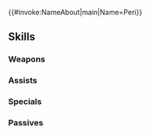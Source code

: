 {{#invoke:NameAbout|main|Name=Peri}}{{HeroPage Tabs}}
{{Hero Infobox
|Name=Peri
|Title=Playful Slayer
|WeaponType=Blue Lance
|Origin=Fire Emblem Fates
|Gender=Female
|MoveType=Cavalry
|actorEN=Cindy Robinson
|actorJP=髙橋ミナミ
|artist=高木正文
|releaseDate=February 2, 2017
|poolDate=February 2, 2017
|randomStartTime=2017-02-02T07:00:00Z
|poolRarities=3,4
|TagID=ピエリ
|InternalID=40
|Properties=demoted_240
|cv1=11
|cv2=500400
|description=A cavalier of Nohr who massacres foes with childlike glee. One of Xander's retainers. Appears in Fire Emblem Fates.
|GrowthModifier=None
}}
{{Stats Page
|Lv1HP=16|Lv1ATK=9|Lv1SPD=9|Lv1DEF=6|Lv1RES=6
|GRHP=45|GRATK=55|GRSPD=55|GRDEF=40|GRRES=55
}}
==Skills==
===Weapons===
{{Weapons Table
|weapon1=Iron Lance
|weapon1Default=1
|weapon1Unlock=1
|weapon2=Steel Lance
|weapon2Default=3
|weapon2Unlock=2
|weapon3=Killer Lance
|weapon3Default=4
|weapon3Unlock=3
|weapon4=Killer Lance+
|weapon4Default=5
|weapon4Unlock=5
|weapon5=Peri's Lance
|weapon5Unlock=5
}}
===Assists===
{{Assists Table}}
===Specials===
{{Specials Table
|special1=Night Sky
|special1Default=4
|special1Unlock=3
|special2=Glimmer
|special2Unlock=4
}}
===Passives===
{{Passives Table
|passiveA1=Resistance +1
|passiveA2=Resistance +2
|passiveA3=Resistance +3
|passiveA1Unlock=3
|passiveA2Unlock=4
|passiveA3Unlock=5
|passiveC1=Threaten Def 1
|passiveC2=Threaten Def 2
|passiveC3=Threaten Def 3
|passiveC1Unlock=1
|passiveC2Unlock=2
|passiveC3Unlock=4
}}
{{Heroes Navbox}}